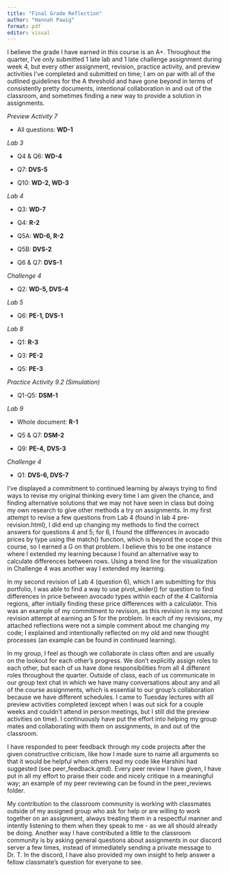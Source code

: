 ```yaml
---
title: "Final Grade Reflection"
author: "Hannah Pawig"
format: pdf
editor: visual
---
```


I believe the grade I have earned in this course is an A+. Throughout the quarter, I've only submitted 1 late lab and 1 late challenge assignment during week 4, but every other assignment, revision, practice activity, and preview activities I've completed and submitted on time; I am on par with all of the outlined guidelines for the A threshold and have gone beyond in terms of consistently pretty documents, intentional collaboration in and out of the classroom, and sometimes finding a new way to provide a solution in assignments.

*Preview Activity 7*

-   All questions: **WD-1**

*Lab 3*

-   Q4 & Q6: **WD-4**

-   Q7: **DVS-5**

-   Q10: **WD-2, WD-3**

*Lab 4*

-   Q3: **WD-7**

-   Q4: **R-2**

-   Q5A: **WD-6, R-2**

-   Q5B: **DVS-2**

-   Q6 & Q7: **DVS-1**

*Challenge 4*

-   Q2: **WD-5, DVS-4**

*Lab 5*

-   Q6: **PE-1, DVS-1**

*Lab 8*

-   Q1: **R-3**

-   Q3: **PE-2**

-   Q5: **PE-3**

*Practice Activity 9.2 (Simulation)*

-   Q1-Q5: **DSM-1**

*Lab 9*

-   Whole document: **R-1**

-   Q5 & Q7: **DSM-2**

-   Q9: **PE-4,** **DVS-3**

*Challenge 4*

-   Q1: **DVS-6, DVS-7**

I've displayed a commitment to continued learning by always trying to find ways to revise my original thinking every time I am given the chance, and finding alternative solutions that we may not have seen in class but doing my own research to give other methods a try on assignments. In my first attempt to revise a few questions from Lab 4 (found in lab 4 pre-revision.html), I did end up changing my methods to find the correct answers for questions 4 and 5; for 6, I found the differences in avocado prices by type using the match() function, which is beyond the scope of this course, so I earned a G on that problem. I believe this to be one instance where I extended my learning because I found an alternative way to calculate differences between rows. Using a trend line for the visualization in Challenge 4 was another way I extended my learning.

In my second revision of Lab 4 (question 6), which I am submitting for this portfolio, I was able to find a way to use pivot_wider() for question to find differences in price between avocado types within each of the 4 California regions, after initially finding these price differences with a calculator. This was an example of my commitment to revision, as this revision is my second revision attempt at earning an S for the problem. In each of my revisions, my attached reflections were not a simple comment about me changing my code; I explained and intentionally reflected on my old and new thought processes (an example can be found in continued learning).

In my group, I feel as though we collaborate in class often and are usually on the lookout for each other's progress. We don't explicitly assign roles to each other, but each of us have done responsibilities from all 4 different roles throughout the quarter. Outside of class, each of us communicate in our group text chat in which we have many conversations about any and all of the course assignments, which is essential to our group's collaboration because we have different schedules. I came to Tuesday lectures with all preview activities completed (except when I was out sick for a couple weeks and couldn't attend in person meetings, but I still did the preview activities on time). I continuously have put the effort into helping my group mates and collaborating with them on assignments, in and out of the classroom.

I have responded to peer feedback through my code projects after the given constructive criticism, like how I made sure to name all arguments so that it would be helpful when others read my code like Harshini had suggested (see peer_feedback.qmd). Every peer review I have given, I have put in all my effort to praise their code and nicely critique in a meaningful way; an example of my peer reviewing can be found in the peer_reviews folder.

My contribution to the classroom community is working with classmates outside of my assigned group who ask for help or are willing to work together on an assignment, always treating them in a respectful manner and intently listening to them when they speak to me - as we all should already be doing. Another way I have contributed a little to the classroom community is by asking general questions about assignments in our discord server a few times, instead of immediately sending a private message to Dr. T. In the discord, I have also provided my own insight to help answer a fellow classmate's question for everyone to see.
